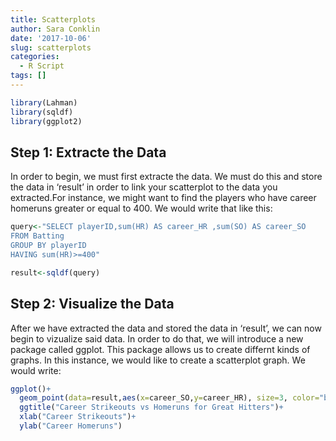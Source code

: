 ```yaml
---
title: Scatterplots
author: Sara Conklin
date: '2017-10-06'
slug: scatterplots
categories:
  - R Script
tags: []
---
```


```r
library(Lahman)
library(sqldf)
library(ggplot2)

```

## Step 1: Extracte the Data

In order to begin, we must first extracte the data. We must do this and store the data in 'result' in order to link your scatterplot to the data you extracted.For instance, we might want to find the players who have career homeruns greater or equal to 400. We would write that like this: 

```r
query<-"SELECT playerID,sum(HR) AS career_HR ,sum(SO) AS career_SO
FROM Batting
GROUP BY playerID
HAVING sum(HR)>=400"

result<-sqldf(query)
```

## Step 2: Visualize the Data

After we have extracted the data and stored the data in 'result', we can now begin to vizualize said data. In order to do that, we will introduce a new package called ggplot. This package allows us to create differnt kinds of graphs. In this instance, we would like to create a scatterplot graph. We would write: 

```r
ggplot()+
  geom_point(data=result,aes(x=career_SO,y=career_HR), size=3, color="blue")+
  ggtitle("Career Strikeouts vs Homeruns for Great Hitters")+
  xlab("Career Strikeouts")+
  ylab("Career Homeruns")
```


